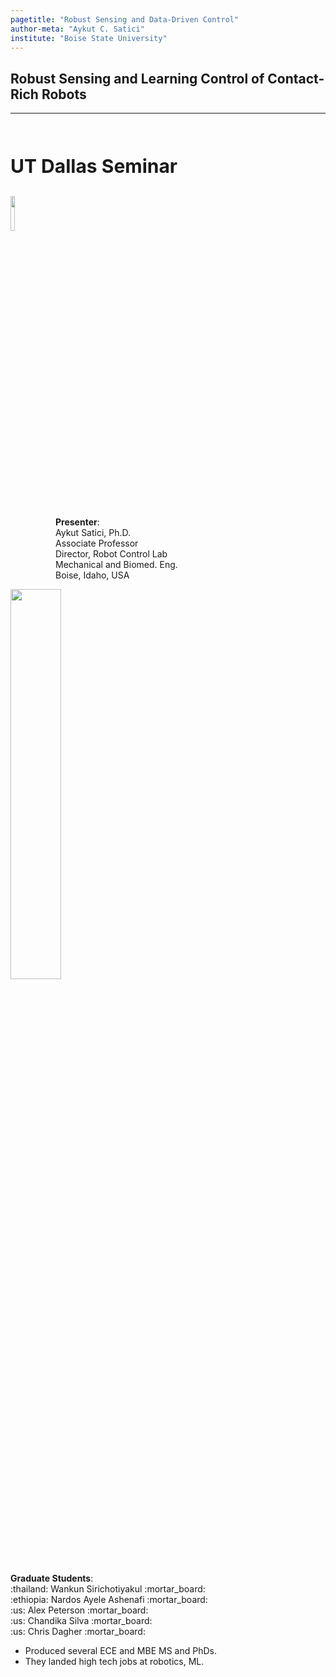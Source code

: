 ```yaml
---
pagetitle: "Robust Sensing and Data-Driven Control"
author-meta: "Aykut C. Satici"
institute: "Boise State University"
---
```


## Robust Sensing and Learning Control of Contact-Rich Robots {.center .smaller}
<!-- ###################################################################### -->

<hr>

::: {.r-stack style="font-size: 30px"}
<br>
<span style="font-weight: bold;">UT Dallas Seminar</span>
:::

::: {.center}
![](./contents/assets/UT_Dallas_2_Color_Emblem.svg){width="12%" fig-align="center"}
:::


<br/>

::: {layout="[50, 50, 50]"}
<span style="margin-left: 72px">__Presenter__:</span> <br>
<span style="margin-left: 72px">Aykut Satici, Ph.D.</span> <br>
<span style="margin-left: 72px">Associate Professor</span> <br>
<span style="margin-left: 72px">Director, Robot Control Lab</span> <br>
<span style="margin-left: 72px">Mechanical and Biomed. Eng.</span> <br>
<span style="margin-left: 72px">Boise, Idaho, USA</span>


![](./contents/assets/boisestate-stackedlogo-2color-rgb_v2.png){width="40%" fig-align="center"}

__Graduate Students__: <br/>
:thailand: Wankun Sirichotiyakul :mortar_board: <br/>
:ethiopia: Nardos Ayele Ashenafi :mortar_board: <br/>
:us: Alex Peterson :mortar_board: <br/>
:us: Chandika Silva :mortar_board: <br/>
:us: Chris Dagher :mortar_board: <br/>
:::

::: {.notes}
* Produced several ECE and MBE MS and PhDs.
* They landed high tech jobs at robotics, ML.
:::

<!--
## Peer-Reviewed Contributions

<br>

:::: {.columns}
::: {.column width="50%"}
### <span style="font-variant:small-caps;">NeuralPbc</span>

<ul>
<li class="fragment highlight-red" data-fragment-index="0">ISER 2020</li>
<li class="fragment highlight-red" data-fragment-index="0">CCTA 2021</li>
<li class="fragment highlight-blue" data-fragment-index="0">ACC 2022</li>
<li class="fragment highlight-blue" data-fragment-index="0">L-CSS 2022<sup>1</sup></li>
</ul>

:::
::: {.column width="50%"}
### <span style="font-variant:small-caps;">NeuralIdaPbc</span>

<ul>
<li class="fragment highlight-red" data-fragment-index="0">*IJC 2021*</li>
<li class="fragment highlight-blue" data-fragment-index="0">*TACON 2022*[^underreview]</li>
</ul>
:::
::::

[^underreview]: Under review

::: {.notes}
* ISER - International Symposium on Experimental Robotics
* CCTA - Conference on Control Technology and Applications
* ACC - American Control Conference
* LCSS - Control Systems Letters
* IJC - International Journal of Control
* TACON - Transactions on Automatic Control
:::
-->
